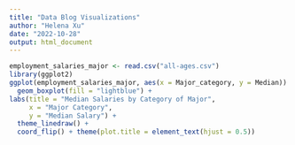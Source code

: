 ```yaml
---
title: "Data Blog Visualizations"
author: "Helena Xu"
date: "2022-10-28"
output: html_document
---
```


```r
employment_salaries_major <- read.csv("all-ages.csv")
library(ggplot2)
ggplot(employment_salaries_major, aes(x = Major_category, y = Median)) + 
  geom_boxplot(fill = "lightblue") + 
labs(title = "Median Salaries by Category of Major",
     x = "Major Category",
     y = "Median Salary") +
  theme_linedraw() +
  coord_flip() + theme(plot.title = element_text(hjust = 0.5))
```

